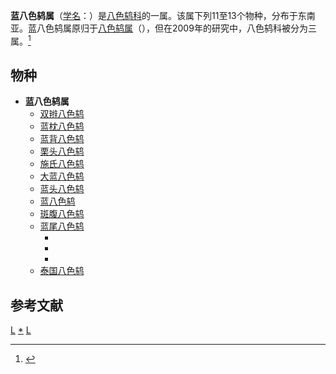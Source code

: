 {{Automatic taxobox
| taxon = Hydrornis
| authority = {{link-en|爱德华·布莱思|Edward Blyth|Blyth}}, 1843
| image = Pitta baudii koronás pitta.jpg
| image_caption = [[蓝头八色鸫|蓝头八色鸫]]（左雄右雌）
| subdivision_ranks = [[物种|种]]
| subdivision = 见正文
}}

'''蓝八色鸫属'''（[[学名|学名]]：{{lang|la|''Hydrornis''}}）是[[八色鸫科|八色鸫科]]的一属。该属下列11至13个物种，分布于东南亚。蓝八色鸫属原归于[[八色鸫属|八色鸫属]]（{{lang|la|''Pitta''}}），但在2009年的研究中，八色鸫科被分为三属。<ref name ="Irestedt">{{cite journal|url=http://www.nrm.se/download/18.72ab64ef10e51a5c8f4800047/Irestedt+et+al+OW+suboscines.pdf|author=Irestedt, M., Ohlson, J. I., Zuccon, D., Källersjö, M. & Ericson, P. G. P. |year=2006 |title= Nuclear DNA from old collections of avian study skins reveals the evolutionary history of the Old World suboscines (Aves: Passeriformes)|journal=Zoologica Scripta |volume=35 |pages= 567–580|doi=10.1111/j.1463-6409.2006.00249.x}}</ref>

== 物种 ==
*'''蓝八色鸫属 {{lang|la|''Hydrornis''}}'''
** [[双辫八色鸫|双辫八色鸫]] {{lang|la|''Hydrornis phayrei''}}
** [[蓝枕八色鸫|蓝枕八色鸫]] {{lang|la|''Hydrornis nipalensis''}}
** [[蓝背八色鸫|蓝背八色鸫]] {{lang|la|''Hydrornis soror''}}
** [[栗头八色鸫|栗头八色鸫]] {{lang|la|''Hydrornis oatesi''}}
** [[施氏八色鸫|施氏八色鸫]] {{lang|la|''Hydrornis schneideri''}}
** [[大蓝八色鸫|大蓝八色鸫]] {{lang|la|''Hydrornis caerulea''}}
** [[蓝头八色鸫|蓝头八色鸫]] {{lang|la|''Hydrornis baudii''}}
** [[蓝八色鸫|蓝八色鸫]] {{lang|la|''Hydrornis cyanea''}}
** [[斑腹八色鸫|斑腹八色鸫]] {{lang|la|''Hydrornis elliotii''}}
** [[蓝尾八色鸫|蓝尾八色鸫]] {{lang|la|''Hydrornis guajana''}}
***{{lang|la|''Hydrornis (guajana) guajana''}}
***{{lang|la|''Hydrornis (guajana) irena''}}
***{{lang|la|''Hydrornis (guajana) schwaneri''}}
** [[泰国八色鸫|泰国八色鸫]] {{lang|la|''Hydrornis gurneyi''}}

== 参考文献 ==
{{Reflist}}
{{Taxonbar}}
[[Category:1843年描述的分类群|L]]
[[Category:蓝八色鸫属|*]]
[[Category:八色鸫科|L]]